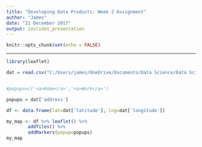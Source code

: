 ```yaml
---
title: "Developing Data Products: Week 2 Assignment"
author: "James"
date: "21 December 2017"
output: ioslides_presentation
---
```


```r
knitr::opts_chunk$set(echo = FALSE)
```

---

```r

library(leaflet)

dat = read.csv("C:/Users/james/OneDrive/Documents/Data Science/Data Science Online Course/9.Developing_Data_Products/Week2Assignment/DevelopingDataProducts_Week2_Assignment/LondonStarbucks.csv")


#popups=c('<a>Home</a>','<a>Work</a>')

popups = dat['address']

df <- data.frame(lat=dat['latitude'], lng=dat['longitude'])

my_map <- df %>% leaflet() %>% 
        addTiles() %>%
        addMarkers(popup=popups)
my_map

```
